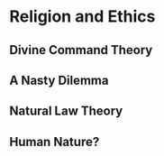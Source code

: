 # Religion and Ethics


## Divine Command Theory

## A Nasty Dilemma

## Natural Law Theory

## Human Nature?

